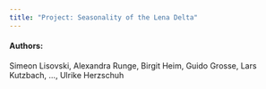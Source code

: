 ```yaml
---
title: "Project: Seasonality of the Lena Delta"
---
```


#### Authors:
Simeon Lisovski, Alexandra Runge, Birgit Heim, Guido Grosse, Lars Kutzbach, ..., Ulrike Herzschuh